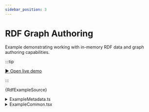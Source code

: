 ```yaml
---
sidebar_position: 3
---
```


# RDF Graph Authoring

Example demonstrating working with in-memory RDF data and graph authoring capabilities.

:::tip

[▶︎ Open live demo](/playground/rdf)

:::


<CodeBlock language="tsx"
  title="/src/examples/PlaygroundRdf.tsx"
  showLineNumbers>
  {RdfExampleSource}
</CodeBlock>

<details>
  <summary>ExampleMetadata.ts</summary>
  <CodeBlock language="tsx"
    title="/src/examples/ExampleMetadata.ts"
    showLineNumbers>
    {ExampleMetadataSource}
  </CodeBlock>
</details>

<details>
  <summary>ExampleCommon.tsx</summary>
  <CodeBlock language="tsx"
    title="/src/examples/ExampleCommon.tsx"
    showLineNumbers>
    {ExampleCommonSource}
  </CodeBlock>
</details>
